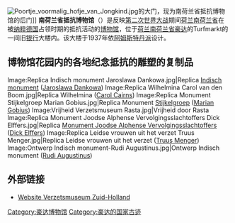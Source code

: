{{Infobox Museum
 |name          = Verzetsmuseum Zuid-Holland<br>南荷兰省抵抗博物馆
 |image         = Turfmarkt 30, 32, Gouda.jpg
 |imagesize     = 250
 |caption       = 
 |map_type      = 
 |map_caption   = 
 |latitude      = 
 |longitude     = 
 |coordinates   =
 |established   = 1985年3月20日
 |dissolved     = 
 |location      = Turfmarkt 30-32, Gouda
 |type          = 历史博物馆
 |collection    =
 |area          =
 |visitors      = 
 |director      = 
 |curator       = 
 |publictransit =
 |openinghours  = 
 |website       = http://www.verzetsmuseum-zh.nl/
}}
[[File:Poortje_voormalig_hofje_van_Jongkind.jpg|thumb]]的大门，现为南荷兰省抵抗博物馆的后门]]
'''南荷兰省抵抗博物馆'''（{{lang-nl|Verzetsmuseum Zuid-Holland}}）是反映[[第二次世界大战|第二次世界大战]]期间[[荷兰|荷兰]][[南荷兰省|南荷兰省]]在被[[纳粹德国|纳粹德国]]占领时期的抵抗活动的[[博物馆|博物馆]]，位于[[荷兰|荷兰]][[南荷兰省|南荷兰省]][[豪达|豪达]]的Turfmarkt的一间旧[[银行|银行]]大楼内。该大楼于1937年依[[阿姆斯特丹派|阿姆斯特丹派]]设计。

== 博物馆花园内的各地纪念抵抗的雕塑的复制品 ==
<gallery>
Image:Replica Indisch monument Jaroslawa Dankowa.jpg|Replica [[Indisch_Monument_(Den_Haag)|Indisch monument]] ([[Jaroslawa_Dankowa|Jaroslawa Dankowa]])
Image:Replica Wilhelmina Carol van den Boom.jpg|Replica Wilhelmina ([[Carol_Cairns|Carol Cairns]])
Image:Replica Monument Stijkelgroep Marian Gobius.jpg|Replica Monument [[Han_Stijkel|Stijkelgroep]] ([[Marian_Gobius|Marian Gobius]])
Image:Vrijheid Verzetsmuseum Rasta.jpg|Vrijheid door Rasta
Image:Replica Monument Joodse Alphense Vervolgingsslachtoffers Dick Elffers.jpg|Replica [[Joods_monument_(Alphen_aan_den_Rijn)|Monument Joodse Alphense Vervolgingsslachtoffers]] ([[Dick_Elffers|Dick Elffers]])
Image:Replica Leidse vrouwen uit het verzet Truus Menger.jpg|Replica Leidse vrouwen uit het verzet ([[Truus_Menger-Oversteegen|Truus Menger]])
Image:Ontwerp Indisch monument-Rudi Augustinus.jpg|Ontwerp Indisch monument ([[Rudi_Augustinus|Rudi Augustinus]])
</gallery>

== 外部链接 ==
* [http://www.verzetsmuseum-zh.nl/ Website Verzetsmuseum Zuid-Holland]{{Wayback|url=http://www.verzetsmuseum-zh.nl/ |date=20110429040032 }}

[[Category:豪达博物馆|Category:豪达博物馆]]
[[Category:豪达的国家古迹|Category:豪达的国家古迹]]